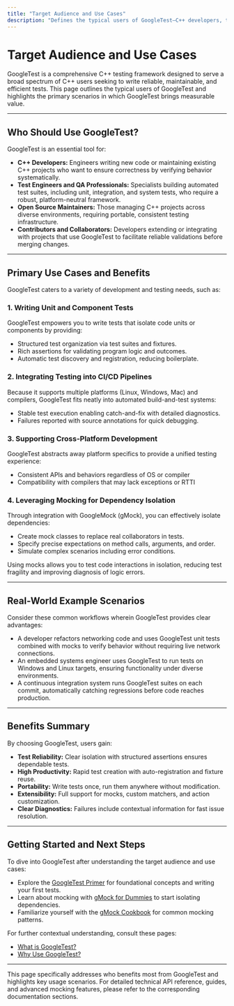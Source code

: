 ```yaml
---
title: "Target Audience and Use Cases"
description: "Defines the typical users of GoogleTest—C++ developers, test engineers, open source maintainers, and contributors—and highlights primary scenarios, such as writing unit tests, integrating with CI pipelines, supporting cross-platform projects, and leveraging mocking for dependency isolation."
---
```


# Target Audience and Use Cases

GoogleTest is a comprehensive C++ testing framework designed to serve a broad spectrum of C++ users seeking to write reliable, maintainable, and efficient tests. This page outlines the typical users of GoogleTest and highlights the primary scenarios in which GoogleTest brings measurable value.

---

## Who Should Use GoogleTest?

GoogleTest is an essential tool for:

- **C++ Developers:** Engineers writing new code or maintaining existing C++ projects who want to ensure correctness by verifying behavior systematically.
- **Test Engineers and QA Professionals:** Specialists building automated test suites, including unit, integration, and system tests, who require a robust, platform-neutral framework.
- **Open Source Maintainers:** Those managing C++ projects across diverse environments, requiring portable, consistent testing infrastructure.
- **Contributors and Collaborators:** Developers extending or integrating with projects that use GoogleTest to facilitate reliable validations before merging changes.

---

## Primary Use Cases and Benefits

GoogleTest caters to a variety of development and testing needs, such as:

### 1. Writing Unit and Component Tests

GoogleTest empowers you to write tests that isolate code units or components by providing:

- Structured test organization via test suites and fixtures.
- Rich assertions for validating program logic and outcomes.
- Automatic test discovery and registration, reducing boilerplate.

### 2. Integrating Testing into CI/CD Pipelines

Because it supports multiple platforms (Linux, Windows, Mac) and compilers, GoogleTest fits neatly into automated build-and-test systems:

- Stable test execution enabling catch-and-fix with detailed diagnostics.
- Failures reported with source annotations for quick debugging.

### 3. Supporting Cross-Platform Development

GoogleTest abstracts away platform specifics to provide a unified testing experience:

- Consistent APIs and behaviors regardless of OS or compiler
- Compatibility with compilers that may lack exceptions or RTTI

### 4. Leveraging Mocking for Dependency Isolation

Through integration with GoogleMock (gMock), you can effectively isolate dependencies:

- Create mock classes to replace real collaborators in tests.
- Specify precise expectations on method calls, arguments, and order.
- Simulate complex scenarios including error conditions.

Using mocks allows you to test code interactions in isolation, reducing test fragility and improving diagnosis of logic errors.

---

## Real-World Example Scenarios

Consider these common workflows wherein GoogleTest provides clear advantages:

- A developer refactors networking code and uses GoogleTest unit tests combined with mocks to verify behavior without requiring live network connections.
- An embedded systems engineer uses GoogleTest to run tests on Windows and Linux targets, ensuring functionality under diverse environments.
- A continuous integration system runs GoogleTest suites on each commit, automatically catching regressions before code reaches production.

---

## Benefits Summary

By choosing GoogleTest, users gain:

- **Test Reliability:** Clear isolation with structured assertions ensures dependable tests.
- **High Productivity:** Rapid test creation with auto-registration and fixture reuse.
- **Portability:** Write tests once, run them anywhere without modification.
- **Extensibility:** Full support for mocks, custom matchers, and action customization.
- **Clear Diagnostics:** Failures include contextual information for fast issue resolution.

---

## Getting Started and Next Steps

To dive into GoogleTest after understanding the target audience and use cases:

- Explore the [GoogleTest Primer](../primer.md) for foundational concepts and writing your first tests.
- Learn about mocking with [gMock for Dummies](../gmock_for_dummies.md) to start isolating dependencies.
- Familiarize yourself with the [gMock Cookbook](../gmock_cook_book.md) for common mocking patterns.

For further contextual understanding, consult these pages:

- [What is GoogleTest?](../welcome-introduction/what-is-googletest)
- [Why Use GoogleTest?](../welcome-introduction/value-proposition)

---

<Note>
This page specifically addresses who benefits most from GoogleTest and highlights key usage scenarios. For detailed technical API reference, guides, and advanced mocking features, please refer to the corresponding documentation sections.
</Note>
